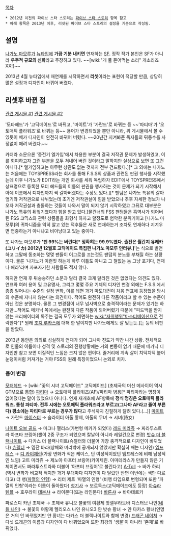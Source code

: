 [[목차]]
 * 2012년 이전의 파이브 스타 스토리는 [[파이브 스타 스토리]] 항목 참고
 * 아래 항목은 2013년 이후, 리셋된 파이브 스타 스토리의 설정을 기준으로 작성됨.

== 설명 ==
[[나가노 마모루]]가 [[뉴타입]]에 '''가끔 기분 내키면''' 연재하는 [[SF]]. 정작 작가 본인은 SF가 아니라 '''우주적 규모의 신화'''라고 주장하고 있다. ~~[wiki:"개 풀 뜯어먹는 소리" 개소리죠 XX!]~~

2013년 4월 뉴타입에서 재연재를 시작하면서 '''리셋'''이라는 표현이 적당할 만큼, 상당히 많은 설정과 디자인이 바뀌어 버렸다.

== 리셋후 바뀐 점 ==
[http://bbs2.ruliweb.daum.net/gaia/do/ruliweb/family/1361/read?articleId=1055740&bbsId=G003 관련 게시물 #1]
[http://bbs2.ruliweb.daum.net/gaia/do/ruliweb/family/1361/read?articleId=1056019&bbsId=G003 관련 게시물 #2]

'모타헤드'가 '고딕메이드'로 바뀌고, '마이트'가 '가란드'로 바뀌는 등 ~~'파티마'가 '오토매틱 플라워즈'로 바뀌는 등~~ 용어가 변경되었을 뿐만 아니라, 위 게시물에서 볼 수 있듯이 메카 디자인이 완전히 바뀌어 버렸다. ~~20년간 지켜봐준 독자들의 뒤통수를 사정없이 때려 버렸다.~~

카더라 소문으론 '중전기 엘가임'에서 차용한 부분이 결국 저작권 문제가 발생하였고, 이를 회피하고자 그런 부분을 모두 쳐내어 버린 것이라고 말하지만 실상으로 보면 또 그건 아니다.[* 엘가임하고는 아무런 상관도 없는 것까지 전부 건드렸다.][* 그 외에는 나가노는 처음에는 TOYSPRESS라는 회사를 통해 F.S.S의 상품과 관련된 판권 행사를 시작했는데 이후 나가노가 EDIT라는 개인 회사를 세워 독립하자 EDIT에서 TOYSPRESS에서 상표명으로 등록한 모터 헤드들의 이름의 판권을 행사하는 것이 문제가 되기 시작해서 아예 이름에서 디자인까지 싹 갈아버렸다는 주장도 있다.][* 팬텀은 나가노 특유의 갈아엎기와 저작권으로 나뉘었는데 초기엔 저작권설이 힘을 받았으나 추후 자세한 정보가 나오자 저작권설과 충돌하는 것들이 나와서 말이 되지 않기 시작하였고 그뒤로 대부분은 나가노 특유의 뒤엎기였다가 힘을 받고 있다.]물건너의 FSS 팬덤들은 흑역사가 되어버린 FSS 코믹스와 관련 상품들을 화형식 하자고 할정도로 험악한 분위기이고 [나가노 마모루]의 귀차니즘을 익히 알고 있는 덕후들은 새로 연재하는거 조차도 연재하다 지겨우면 연중하는거 아니냐고 비아냥대고 있는 중이다.

또 나가노 마모루가 ''''팬 99%는 버린다[* 정확히는 99.9%였다. 출전은 월간지 유레카(ユリイカ) 2012년 12월호 고딕메이드 특집편 나가노 마모루 인터뷰.]''''는 식으로 발언하고 그말에 동조하는 몇몇 팬들이 어그로를 끄는것도 팬덤의 분노를 부채질 하는 상황이다. 물론 '나가노가 이런짓 하는게 하루 이틀도 아니고 그 철없는 놈 그냥 포기다, 연재나 해라'라며 자포자기한 사람들도 적지 않다.

하지만 연재 후 뒤숭숭하던 소문과 달리 결국 크게 달라진 것은 없었다는 의견도 있다. 연표와 여러 용어 및 고유명사, 그리고 몇몇 주요 기체의 디자인 변경 외에는 F.S.S.에서 종종 일어나는 수준의 설정 변화, 이를 테면 과거 마도대전이 처음 연표에 등장했을 당시의 수준에 지나지 않는다는 의견이다. 적어도 완전히 다른 작품이라고 할 수 있는 수준이 아닌 것은 분명하다. 물론 그 변경점이 너무 넘사벽으로 충격적이라는 문제가 있기는 하지만...적어도 메카닉 쪽에서는 완전히 다른 작품이 되어버렸기 때문에 "피드백을 받지 않는 크리에이터의 독주는 결국 모두가 외면하는 [[wiki:"자위행위"마스터베이션]]으로 전락한다"[* 원래 [[조지 루카스]]에 대해 한 말이지만 나가노에게도 잘 맞는듯.]는 등의 비판을 받았다.

2013년 동안은 의외로 성실하게 연재가 되어 그나마 진도가 약간 나간 상황. 전체적으로 인물의 이름이나 성격 및 스토리의 진행상황에는 거의 변동이 없기 때문에 메카닉 디자인만 참고 보면 이질적인 느낌은 크지 않은 편이다. 줄거리에 계속 살이 치덕치덕 붙어 눈덩이처럼 커져가는 거야 FSS의 원래 특징이었으니 논외로 치자.
=== 용어 변경 ===
[[모터헤드]] → [wiki:"꽃의 시녀 고딕메이드" 고딕메이드] (초제국의 머신 메사이어 역시 GTM으로 통합)
[[파티마]] → 오토매틱 플라워즈(AF)/파티마 병용[* 파티마라는 명칭이 없어졌다는 말이 있었으나 아니다. 연재 재개호에 AF항목에 '''정식 명칭은 오토매틱 플라워즈. 통칭 파티마. 전투 시에는 오토매틱 플라워즈라고 부르고(그나마 AF라고 줄여 부른다) 평소에는 파티마로 부르는 경우가 많다'''고 주석까지 친절하게 달려 있다.(...)]
[[마이트]] → 가란드
[[마이스터]] → 슬라이더
아톨 황제, 아톨의 무녀 → 시녀(詩女)

[[나이트 오브 골드]] → 마그나 팰리스(가변형 메카가 되었다)
[[레드 미라쥬]] → 짜라투스트라 아프타 브링어(뿔이 2중 구조가 되었으며 칼날이 아니라 레일건으로 변경)
[[밧슈 더 블랙나이트]] → 다카스 더 블랙나이트(슈펠터와 더불어 가장 충격적으로 디자인이 바뀌었다)
[[슈펠터]] → 뎀잔 바라(상체와 머리밖에 공개되지 않았지만 확실히 깨는 디자인)
[[엠프레스]] → [[디 카이제린]](가장 변화가 적은 케이스, 단 여성적이었던 엠프레스에 비해 남성적인 느낌)
고트 미라쥬 → 제노아 아프터 브링어(카이제린. 아마테라스가 만들지 않은 기체이면서도 짜라투스트라와 더불어 '아프터 브링어'로 불린다고)  
[[A-Toll]] → 바가 하리(역시 변화가 비교적 적지만 과거 부대마다 디자인이 다 달랐던 반면 이번에는 색만 다르다고)
더 뱅([[파열의 인형]]) → 리터 제트 '파열의 인형' (비행 타입으로 변형되며 또한 '파열의 인형'이라는 이름이 돌아왔다)
[[청기사]] → 보르독스(고딕메이드에도 등장)
[[아슈라 템플]] → 호우라이 
[[데본샤]] → 라이몬다(또는 라인몬다)
[[바룬샤]] → 바야데르카

파로스디 카난 초제국 → 초제국 유니오
불꽃의 여황제 앗셀무라토바 디스터브 나인([[네들 나인]]) → 불꽃의 여황제 헬리오스 나인 유니오3
얀 밧슈 황녀 → 얀 다카스 황녀(인명은 거의 안 바뀌었지만 얀 황녀는 다카스 더 블랙나이트와 함께 변경)
[[드래곤 네이쳐]] → 다섯 드래곤의 이름과 디자인이 다 바뀌었으며 또한 최강의 '생물'이 아니라 '존재'로 바뀌었다.
